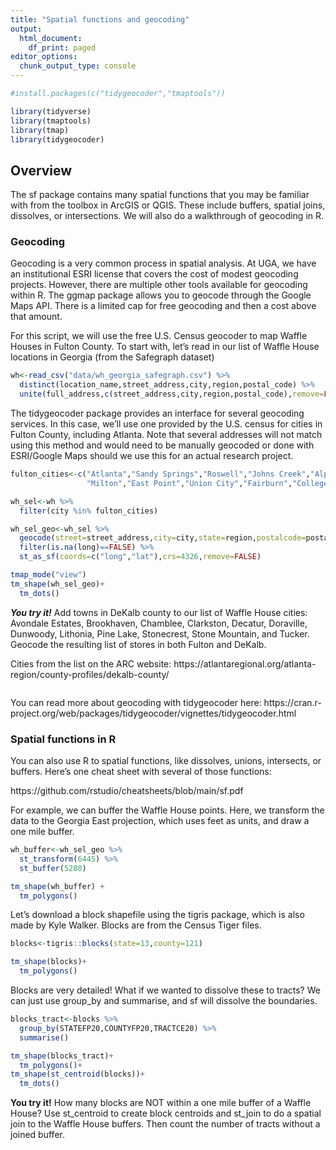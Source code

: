 ```yaml
---
title: "Spatial functions and geocoding"
output:
  html_document:
    df_print: paged
editor_options: 
  chunk_output_type: console
---
```


```r
#install.packages(c("tidygeocoder","tmaptools"))

library(tidyverse)
library(tmaptools)
library(tmap)
library(tidygeocoder)

```

## Overview

The sf package contains many spatial functions that you may be familiar with from the toolbox in ArcGIS or QGIS. These include buffers, spatial joins, dissolves, or intersections. We will also do a walkthrough of geocoding in R.

### Geocoding

Geocoding is a very common process in spatial analysis. At UGA, we have an institutional ESRI license that covers the cost of modest geocoding projects. However, there are multiple other tools available for geocoding within R. The ggmap package allows you to geocode through the Google Maps API. There is a limited cap for free geocoding and then a cost above that amount. 

For this script, we will use the free U.S. Census geocoder to map Waffle Houses in Fulton County. To start with, let's read in our list of Waffle House locations in Georgia (from the Safegraph dataset)

```r
wh<-read_csv("data/wh_georgia_safegraph.csv") %>%
  distinct(location_name,street_address,city,region,postal_code) %>%
  unite(full_address,c(street_address,city,region,postal_code),remove=FALSE,sep=", ")
```

The tidygeocoder package provides an interface for several geocoding services. In this case, we'll use one provided by the U.S. census for cities in Fulton County, including Atlanta. Note that several addresses will not match using this method and would need to be manually geocoded or done with ESRI/Google Maps should we use this for an actual research project.

```r
fulton_cities<-c("Atlanta","Sandy Springs","Roswell","Johns Creek","Alpharetta",
                 "Milton","East Point","Union City","Fairburn","College Park")

wh_sel<-wh %>%
  filter(city %in% fulton_cities)

wh_sel_geo<-wh_sel %>%
  geocode(street=street_address,city=city,state=region,postalcode=postal_code,method="census") %>%
  filter(is.na(long)==FALSE) %>%
  st_as_sf(coords=c("long","lat"),crs=4326,remove=FALSE)

tmap_mode("view")
tm_shape(wh_sel_geo)+
  tm_dots()
```

***You try it!***
Add towns in DeKalb county to our list of Waffle House cities: Avondale Estates, Brookhaven, Chamblee, Clarkston, Decatur, Doraville, Dunwoody, Lithonia, Pine Lake, Stonecrest, Stone Mountain, and Tucker. Geocode the resulting list of stores in both Fulton and DeKalb.

Cities from the list on the ARC website: https://atlantaregional.org/atlanta-region/county-profiles/dekalb-county/

```r

```

You can read more about geocoding with tidygeocoder here: https://cran.r-project.org/web/packages/tidygeocoder/vignettes/tidygeocoder.html

### Spatial functions in R

You can also use R to spatial functions, like dissolves, unions, intersects, or buffers. Here's one cheat sheet with several of those functions: 

https://github.com/rstudio/cheatsheets/blob/main/sf.pdf

For example, we can buffer the Waffle House points. Here, we transform the data to the Georgia East projection, which uses feet as units, and draw a one mile buffer.

```r
wh_buffer<-wh_sel_geo %>%
  st_transform(6445) %>% 
  st_buffer(5280)

tm_shape(wh_buffer) +
  tm_polygons()
```

Let's download a block shapefile using the tigris package, which is also made by Kyle Walker. Blocks are from the Census Tiger files.

```r
blocks<-tigris::blocks(state=13,county=121)

tm_shape(blocks)+
  tm_polygons()
```

Blocks are very detailed! What if we wanted to dissolve these to tracts? We can just use group_by and summarise, and sf will dissolve the boundaries.

```r
blocks_tract<-blocks %>%
  group_by(STATEFP20,COUNTYFP20,TRACTCE20) %>%
  summarise()

tm_shape(blocks_tract)+
  tm_polygons()+
tm_shape(st_centroid(blocks))+
  tm_dots()
```

**You try it!**
How many blocks are NOT within a one mile buffer of a Waffle House? Use st_centroid to create block centroids and st_join to do a spatial join to the Waffle House buffers. Then count the number of tracts without a joined buffer.

```r

```

